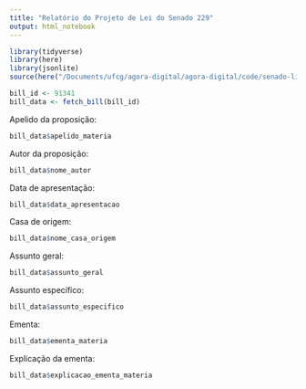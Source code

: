 ```yaml
---
title: "Relatório do Projeto de Lei do Senado 229"
output: html_notebook
---
```


```r
library(tidyverse)
library(here)
library(jsonlite)
source(here("/Documents/ufcg/agora-digital/agora-digital/code/senado-lib.R"))
```

```r
bill_id <- 91341
bill_data <- fetch_bill(bill_id)
```

Apelido da proposição:
```r
bill_data$apelido_materia
```

Autor da proposição:
```r
bill_data$nome_autor
```

Data de apresentação:
```r
bill_data$data_apresentacao
```

Casa de origem:
```r
bill_data$nome_casa_origem
```

Assunto geral:
```r
bill_data$assunto_geral
```

Assunto específico:
```r
bill_data$assunto_especifico
```

Ementa:
```r
bill_data$ementa_materia
```

Explicação da ementa:
```r
bill_data$explicacao_ementa_materia
```
